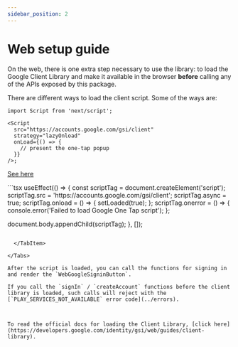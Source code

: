 ```yaml
---
sidebar_position: 2
---
```


# Web setup guide

On the web, there is one extra step necessary to use the library: to load the Google Client Library and make it available in the browser **before** calling any of the APIs exposed by this package.

There are different ways to load the client script. Some of the ways are:


<Tabs>
  <TabItem value="Next.js" label="Next.js">

```tsx
import Script from 'next/script';

<Script
  src="https://accounts.google.com/gsi/client"
  strategy="lazyOnload"
  onLoad={() => {
    // present the one-tap popup
  }}
/>;
```
  </TabItem>

  <TabItem value="html" label="Simple html">

 [See here](https://developers.google.com/identity/gsi/web/guides/client-library)

  </TabItem>

  <TabItem value="useEffect" label="useEffect">
```tsx
useEffect(() => {
  const scriptTag = document.createElement('script');
  scriptTag.src = 'https://accounts.google.com/gsi/client';
  scriptTag.async = true;
  scriptTag.onload = () => {
    setLoaded(true);
  };
  scriptTag.onerror = () => {
    console.error('Failed to load Google One Tap script');
  };

document.body.appendChild(scriptTag);
}, []);

```

  </TabItem>

</Tabs>

After the script is loaded, you can call the functions for signing in and render the `WebGoogleSigninButton`.

If you call the `signIn` / `createAccount` functions before the client library is loaded, such calls will reject with the [`PLAY_SERVICES_NOT_AVAILABLE` error code](../errors).



To read the official docs for loading the Client Library, [click here](https://developers.google.com/identity/gsi/web/guides/client-library).




